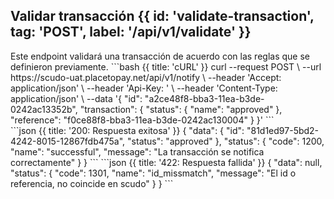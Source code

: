 
## Validar transacción {{ id: 'validate-transaction', tag: 'POST', label: '/api/v1/validate' }}

<Row>
    <Col>
        Este endpoint validará una transacción de acuerdo con las reglas que se definieron previamente.
        <ApiReader
            path="/api/v1/validate"
            method="POST"
            type="header"
            api={props.refs}
        />
        <ApiReader
            path="/api/v1/validate"
            method="POST"
            api={props.refs}
        />
    </Col>
    <Col sticky>
        <CodeGroup title="Solicitud" tag="POST" label="/api/v1/validate">
            ```bash {{ title: 'cURL' }}
                curl --request POST \
                --url https://scudo-uat.placetopay.net/api/v1/notify \
                --header 'Accept: application/json' \
                --header 'Api-Key: ' \
                --header 'Content-Type: application/json' \
                --data '{
                    "id": "a2ce48f8-bba3-11ea-b3de-0242ac13352b",
                    "transaction": {
                        "status": {
                            "name": "approved"
                        },
                        "reference": "f0ce88f8-bba3-11ea-b3de-0242ac130004"
                    }
                }'
            ```
        </CodeGroup>
    </Col>
</Row>

<Row>
    <Col>
        <ApiReader
            path="/api/v1/validate"
            method="POST"
            type="response"
            api={props.refs}
        />
    </Col>
    <Col sticky>
        <br />
        <CodeGroup title="Respuesta">
            ```json {{ title: '200: Respuesta exitosa' }}
            {
                "data": {
                    "id": "81d1ed97-5bd2-4242-8015-12867fdb475a",
                    "status": "approved"
                },
                "status": {
                    "code": 1200,
                    "name": "successful",
                    "message": "La transacción se notifica correctamente"
                }
            }
            ```
            ```json {{ title: '422: Respuesta fallida' }}
            {
                "data": null,
                "status": {
                    "code": 1301,
                    "name": "id_missmatch",
                    "message": "El id o referencia, no coincide en scudo"
                }
            }
            ```
        </CodeGroup>
    </Col>
</Row>